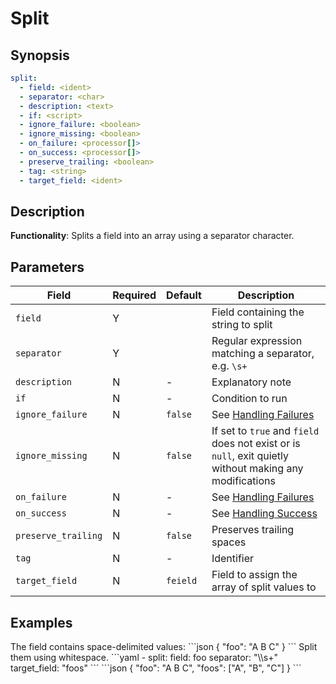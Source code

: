 # Split

## Synopsis

```yaml {2,3}
split:
  - field: <ident>
  - separator: <char>
  - description: <text>
  - if: <script>
  - ignore_failure: <boolean>
  - ignore_missing: <boolean>
  - on_failure: <processor[]>
  - on_success: <processor[]>
  - preserve_trailing: <boolean>
  - tag: <string>
  - target_field: <ident>
```

## Description

**Functionality**: Splits a field into an array using a separator character.

## Parameters

|Field|Required|Default|Description|
|---|---|---|---|
|`field`|Y||Field containing the string to split|
|`separator`|Y||Regular expression matching a separator, e.g. `\s+`|
|`description`|N|-|Explanatory note|
|`if`|N|-|Condition to run|
|`ignore_failure`|N|`false`|See [Handling Failures](../handling-failures.mdx)|
|`ignore_missing`|N|`false`|If set to `true` and `field` does not exist or is `null`, exit quietly without making any modifications|
|`on_failure`|N|-|See [Handling Failures](../handling-failures.mdx)|
|`on_success`|N|-|See [Handling Success](../handling-success.mdx)|
|`preserve_trailing`|N|`false`|Preserves trailing spaces|
|`tag`|N|-|Identifier|
|`target_field`|N|`feield`|Field to assign the array of split values to|

## Examples

<ExampleGrid>
  <CommentCol>
    The field contains space-delimited values:
  </CommentCol>
  <CodeCol>
    ```json
    {
      "foo": "A B C"
    }
    ```
  </CodeCol>

  <CommentCol>
    Split them using whitespace.
  </CommentCol>
  <CodeCol>
    ```yaml
    - split:
      field: foo
      separator: "\\s+"
      target_field: "foos"
    ```
    ```json
    {
      "foo": "A B C",
      "foos": ["A", "B", "C"]
    }
    ```
  </CodeCol>
</ExampleGrid>
